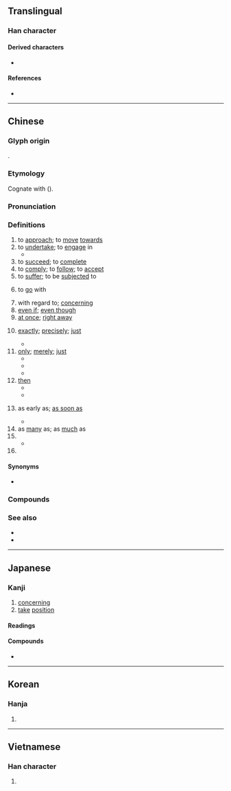 {{character info/new}}
==Translingual==
{{stroke order|type=animate}}
{{stroke order|strokes=12}}

===Han character===
{{Han char|rn=43|rad=尢|as=09|sn=12|four=03914|canj=YFIKU|ids=⿰京尤}}

====Derived characters====
* {{l|mul|[[僦]] [[憱]] [[噈]] [[㩆]] [[殧]] [[蹴]] [[𤎼]] [[蹵]] [[鷲]]([[鹫]]) [[㠇]]}}

====References====
* {{Han ref|kx=0299.050|dkj=07599|dj=0594.200|hdz=10555.110|uh=5C31|ud=23601|bh=B44E|bd=46158}}

----

==Chinese==
{{zh-forms}}

===Glyph origin===
{{Han etym}}
{{Han compound|京|尤|ls=ic}}.

===Etymology===
Cognate with {{och-l|造|id=1|to proceed to}} ({{zh-ref|Wang, 1982}}).

===Pronunciation===
{{zh-pron
|m=jiù
|ma=y
|dg=зу3
|c=zau6
|h=pfs=chhiu
|md=cêu
|mn=chiū/xm,twv:tio̍h/xm,twv:to̍h/tw:tiō/tw:tō
|mn_note=chiū - literary (“to approach, to undertake, to comply, with regard to”); tio̍h/to̍h/tiō/tō - semantic (“at once, then, as soon as, exactly”, also written as {{zh-l|*著/着}})
|mn-t=ziu6
|w=3xxieu,3jjieu
|mc=y
|oc=y
|cat=v,adv,prep
}}

===Definitions===
{{zh-hanzi}}

# to [[approach]]; to [[move]] [[towards]]
# to [[undertake]]; to [[engage]] in
#* {{zh-x|就業|to get a job; employment}}
# to [[succeed]]; to [[complete]]
# to [[comply]]; to [[follow]]; to [[accept]]
# to [[suffer]]; to be [[subjected]] to
# {{lb|zh|of food}} to [[go]] with
# with regard to; [[concerning]]
# [[even if]]; [[even though]]
# [[at once]]; [[right away]]
#: {{zh-x|我 馬上 就 來。|I'll come '''right away'''.}}
# {{lb|zh|used for emphasis}} [[exactly]]; [[precisely]]; [[just]]
#: {{zh-x|這 就 對 了！|That's right!}}
#* {{zh-x|他 就 住 在 街 對面。|He lives '''just''' across the street.}}
# [[only]]; [[merely]]; [[just]]
#* {{zh-x|我 就 認識 一 個 中國 人。|I '''only''' know one Chinese person.}}
#* {{zh-x|房間 裡 就 一 張 床，一 張 桌子。|There's only one bed and one table in the room.}}
#* {{zh-x|我 工資 就 五 千 塊，他 買 件 衣服 就 一 萬 塊。人 和 人 的 差距 真 是 太 大 了。}}
# [[then]]
#* {{zh-x|我 做完 就 會 告訴 你。|I will tell you when I have finished.}}
#* {{zh-x|沒有 共產黨 就 沒有 新 中國。|[[w:en:Without the Communist Party, There Would Be No New China|[If] there was no Communist Party, ['''then'''] there would be no new China]]}}
# {{lb|zh|used to express earliness}} as early as; [[as soon as]]
#* {{zh-x|我 一大早 就 起床。|I'm up with the sun.}}
# as [[many]] as; as [[much]] as
# {{n-g|Used between two identical word to express indifference or resignation.}}
#* {{zh-x|去 就 去，反正 在 家 也 沒 事。|If you want to go, then go. Besides, there's nothing happening at home.}}
# {{zh-alt-form|鷲}}

====Synonyms====
* {{s|with regard to}}
{{zh-syn-saurus|關於}}

===Compounds===
{{zh-der|一就|一就手兒|一揮而就|一蹴而就|不堪造就|不就|不明就裡|不知就裡|便就|俯就|俯首就縛|倒頭就睡|偎乾就濕|充分就業|刪繁就簡|刪蕪就簡|削足就履|功就名成|功成名就|半推半就|去危就安|去就|去就之分|去本就末|可就|因陋就簡|圓就|完全就業|家成業就|將就|將機就機|將機就計|將計就計|將錯就錯|就世|就中|就事|就事論事|就令|就任|就位|就使|就便|就勢|就和|就地|就地取材|就地正法|就坐|就學|就寢|就就的|就座|就得|就戮|就手|就擒|就教|就日瞻雲|就是|就木|就枕|就棍打腿|就業|就業市場|就業服務|就業輔導|就正|就此|就此打住|就此罷手|就湯下麵|就禮|就算|就範|就緒|就義|就職|就虛避實|就衰|就裡|就裡人|就要|就親|就診|就讀|就近|就逮|就道|就醫|就食|就養|就餐|就館|屈就|引頸就戮|從俗就簡|從容就義|急就|急就篇|急就章|成就|成就感|成就測驗|打就|拔腿就跑|按部就班|捨安就危|捨己就人|推就|援筆立就|援筆而就|撋就|擬就|日就月將|早就|明知就裡|未就|束手就擒|束手就縛|束身就縛|棄大就小|棄文就武|欲就還推|歸就|死就|沒去就|煨乾就濕|牽就|甄煩就簡|生就|移東就西|移樽就教|管就|練就|羽翮已就|脫網就淵|芟繁就簡|行將就木|見好就收|見縫就鑽|說做就做|透風就過|造就|違害就利|遷就|避凶就吉|避實就虛|避就|避禍就福|避重就輕|避難就易|那就|鑽頭就鎖|陳力就列|隨方就圓|隨行就市|隨高就低|非理就終|駕輕就熟|高就}}

===See also===
* {{zh-l|只是}}
* {{zh-l|單單}}

{{zh-cat|Beginning|Elementary|Intermediate}}

----

==Japanese==

===Kanji===
{{ja-kanji|grade=6|rs=尢09}}

# [[concerning]]
# [[take]] [[position]]

====Readings====
{{ja-readings
|goon=じゅ
|kanon=しゅう<しう
|kun=つ-く, つ-ける}}

====Compounds====
* {{ja-r|就塒|しゅうじ|[[roost]]ing}}

----

==Korean==

===Hanja===
{{ko-hanja|hangeul=취}}

# {{rfdef|ko|sort=尢09}}

----

==Vietnamese==

===Han character===
{{vi-hantu|[[tựu]]|rs=尢09}}

# {{rfdef|vi|sort=尢09}}